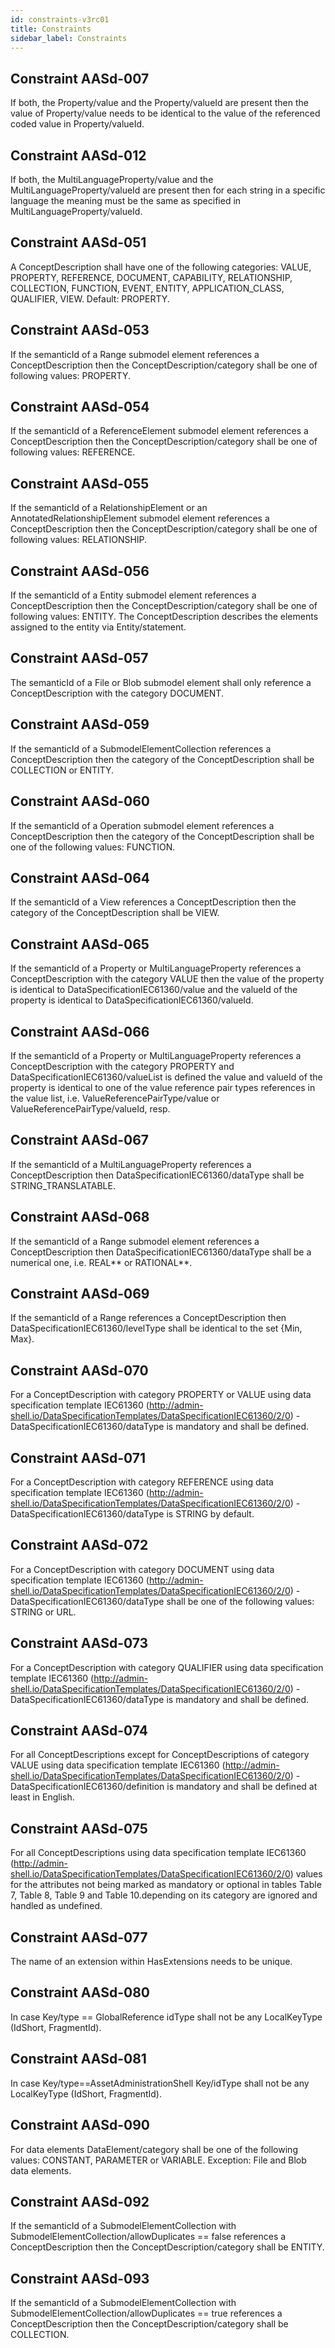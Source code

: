 ```yaml
---
id: constraints-v3rc01
title: Constraints
sidebar_label: Constraints
---
```


## Constraint AASd-007

If both, the Property/value and the Property/valueId are
present then the value of Property/value needs to be identical to the value of
the referenced coded value in Property/valueId.

## Constraint AASd-012

If both, the MultiLanguageProperty/value and the
MultiLanguageProperty/valueId are present then for each string in a specific
language the meaning must be the same as specified in
MultiLanguageProperty/valueId.

## Constraint AASd-051

A ConceptDescription shall have one of the following
categories:
VALUE, PROPERTY, REFERENCE, DOCUMENT, CAPABILITY, RELATIONSHIP, COLLECTION,
FUNCTION, EVENT, ENTITY, APPLICATION_CLASS, QUALIFIER, VIEW. Default: PROPERTY.

## Constraint AASd-053

If the semanticId of a Range submodel element references a
ConceptDescription then the ConceptDescription/category shall be one of following
values: PROPERTY.

## Constraint AASd-054

If the semanticId of a ReferenceElement submodel element
references a ConceptDescription then the ConceptDescription/category shall be one of
following values: REFERENCE.

## Constraint AASd-055

If the semanticId of a RelationshipElement or an
AnnotatedRelationshipElement submodel element references a ConceptDescription then
the ConceptDescription/category shall be one of following values: RELATIONSHIP.

## Constraint AASd-056

If the semanticId of a Entity submodel element
references a ConceptDescription then the ConceptDescription/category shall
be one of following values: ENTITY. The ConceptDescription describes the elements
assigned to the entity via Entity/statement.

## Constraint AASd-057

The semanticId of a File or Blob submodel element shall only
reference a ConceptDescription with the category DOCUMENT.

## Constraint AASd-059

If the semanticId of a SubmodelElementCollection references a
ConceptDescription then the category of the ConceptDescription shall be COLLECTION
or ENTITY.

## Constraint AASd-060

If the semanticId of a Operation submodel element
references a ConceptDescription then the category of the ConceptDescription
shall be one of the following values: FUNCTION.

## Constraint AASd-064

If the semanticId of a View references a ConceptDescription
then the category of the ConceptDescription shall be VIEW.

## Constraint AASd-065

If the semanticId of a Property or MultiLanguageProperty
references a ConceptDescription with the category VALUE then the value of the
property is identical to DataSpecificationIEC61360/value and the valueId of the
property is identical to DataSpecificationIEC61360/valueId.

## Constraint AASd-066

If the semanticId of a Property or MultiLanguageProperty
references a ConceptDescription with the category PROPERTY and
DataSpecificationIEC61360/valueList is defined the value and valueId of the
property is identical to one of the value reference pair types references in the
value list, i.e. ValueReferencePairType/value or ValueReferencePairType/valueId,
resp.

## Constraint AASd-067

If the semanticId of a MultiLanguageProperty references a
ConceptDescription then DataSpecificationIEC61360/dataType shall be
STRING_TRANSLATABLE.

## Constraint AASd-068

If the semanticId of a Range submodel element references a
ConceptDescription then DataSpecificationIEC61360/dataType shall be a numerical
one, i.e. REAL*\* or RATIONAL*\*.

## Constraint AASd-069

If the semanticId of a Range references a ConceptDescription
then DataSpecificationIEC61360/levelType shall be identical to the set {Min, Max}.

## Constraint AASd-070

For a ConceptDescription with category PROPERTY or VALUE using
data specification template IEC61360
(http://admin-shell.io/DataSpecificationTemplates/DataSpecificationIEC61360/2/0) -
DataSpecificationIEC61360/dataType is mandatory and shall be defined.

## Constraint AASd-071

For a ConceptDescription with category REFERENCE using data
specification template IEC61360
(http://admin-shell.io/DataSpecificationTemplates/DataSpecificationIEC61360/2/0) -
DataSpecificationIEC61360/dataType is STRING by default.

## Constraint AASd-072

For a ConceptDescription with category DOCUMENT using data
specification template IEC61360
(http://admin-shell.io/DataSpecificationTemplates/DataSpecificationIEC61360/2/0) -
DataSpecificationIEC61360/dataType shall be one of the following values: STRING or
URL.

## Constraint AASd-073

For a ConceptDescription with category QUALIFIER using data
specification template IEC61360
(http://admin-shell.io/DataSpecificationTemplates/DataSpecificationIEC61360/2/0) -
DataSpecificationIEC61360/dataType is mandatory and shall be defined.

## Constraint AASd-074

For all ConceptDescriptions except for ConceptDescriptions of
category VALUE using data specification template IEC61360
(http://admin-shell.io/DataSpecificationTemplates/DataSpecificationIEC61360/2/0) -
DataSpecificationIEC61360/definition is mandatory and shall be defined at least in
English.

## Constraint AASd-075

For all ConceptDescriptions using data specification template
IEC61360
(http://admin-shell.io/DataSpecificationTemplates/DataSpecificationIEC61360/2/0)
values for the attributes not being marked as mandatory or optional in tables
Table 7, Table 8, Table 9 and Table 10.depending on its category are ignored and
handled as undefined.

## Constraint AASd-077

The name of an extension within HasExtensions needs to be
unique.

## Constraint AASd-080

In case Key/type == GlobalReference idType shall not be any
LocalKeyType (IdShort, FragmentId).

## Constraint AASd-081

In case Key/type==AssetAdministrationShell Key/idType shall
not be any LocalKeyType (IdShort, FragmentId).

## Constraint AASd-090

For data elements DataElement/category shall be one of the
following values: CONSTANT, PARAMETER or VARIABLE.
Exception: File and Blob data elements.

## Constraint AASd-092

If the semanticId of a SubmodelElementCollection with
SubmodelElementCollection/allowDuplicates == false references a ConceptDescription
then the ConceptDescription/category shall be ENTITY.

## Constraint AASd-093

If the semanticId of a SubmodelElementCollection with
SubmodelElementCollection/allowDuplicates == true references a ConceptDescription
then the ConceptDescription/category shall be COLLECTION.
